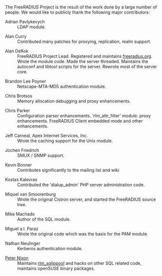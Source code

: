 The FreeRADIUS Project is the result of the work done by a large number of people. We would like to publicly thank the following major contributors:

;Adrian Pavlykevych
:LDAP module.

;Alan Curry
:Contributed many patches for proxying, replication, realm support.

;Alan DeKok
:FreeRADIUS Project Lead. Registered and maintains [http://www.freeradius.org/ freeradius.org].  Wrote the module code.  Made the server threaded.  Maintains the autoconf and libtool scripts for the server. Rewrote most of the server core.

;Brandon Lee Poyner
:Netscape-MTA-MD5 authentication module.

;Chris Brotsos
:Memory allocation debugging and proxy enhancements.

;Chris Parker
:Configuration parser enhancements. 'rlm_attr_filter' module. proxy enhancements. FreeRADIUS Client embedded mode and other enhancements.

;Jeff Carneal, Apex Internet Services, Inc.
:Wrote the caching support for the Unix module.

;Jochen Friedrich
:SMUX / SNMP support.

;Kevin Bonner
:Contributes significantly to the mailing list and wiki

;Kostas Kalevras
:Contributed the 'dialup_admin' PHP server administration code.

;Miquel van Smoorenburg
:Wrote the original Cistron server, and started the FreeRADIUS source tree.

;Mike Machado
:Author of the SQL module.

;Miguel a.l. Paraz
:Wrote the original code which was the basis for the PAM module.

;Nathan Neulinger
:Kerberos authentication module.

;[http://peternixon.net Peter Nixon]
:Maintains [[rlm_sqlippool]] and hacks on other SQL related code, maintains openSUSE binary packages. 